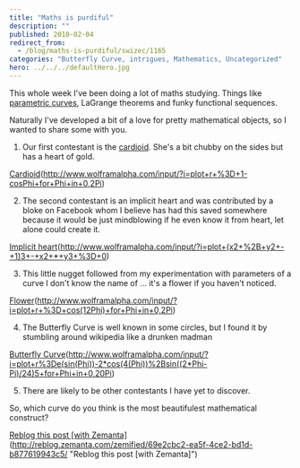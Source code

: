 ```yaml
---
title: "Maths is purdiful"
description: ""
published: 2010-02-04
redirect_from:
  - /blog/maths-is-purdiful/swizec/1165
categories: "Butterfly Curve, intrigues, Mathematics, Uncategorized"
hero: ../../../defaultHero.jpg
---
```


This whole week I've been doing a lot of maths studying. Things like [parametric curves](http://en.wikipedia.org/wiki/Parametric_equation), LaGrange theorems and funky functional sequences.

Naturally I've developed a bit of a love for pretty mathematical objects, so I wanted to share some with you.

1.  Our first contestant is the [cardioid](http://en.wikipedia.org/wiki/Cardioid). She's a bit chubby on the sides but has a heart of gold.

[Cardioid](https://swizec.com/wp-content/uploads/2010/02/Screen-shot-2010-02-04-at-6.09.19-PM.png)(http://www.wolframalpha.com/input/?i=plot+r+%3D+1-cosPhi+for+Phi+in+0,2Pi)

2.  The second contestant is an implicit heart and was contributed by a bloke on Facebook whom I believe has had this saved somewhere because it would be just mindblowing if he even know it from heart, let alone could create it.

[Implicit heart](https://swizec.com/wp-content/uploads/2010/02/Screen-shot-2010-02-04-at-6.11.36-PM.png)(<http://www.wolframalpha.com/input/?i=plot+(x2+%2B+y2+-+1)3+-+x2+*+y3+%3D+0>)

3.  This little nugget followed from my experimentation with parameters of a curve I don't know the name of ... it's a flower if you haven't noticed.

[Flower](https://swizec.com/wp-content/uploads/2010/02/Screen-shot-2010-02-04-at-6.13.41-PM.png)(<http://www.wolframalpha.com/input/?i=plot+r+%3D+cos(12Phi)+for+Phi+in+0,2Pi>)

4.  The Butterfly Curve is well known in some circles, but I found it by stumbling around wikipedia like a drunken madman

[Butterfly Curve](https://swizec.com/wp-content/uploads/2010/02/Screen-shot-2010-02-04-at-6.15.31-PM.png)(<http://www.wolframalpha.com/input/?i=plot+r%3De(sin(Phi))-2*cos(4(Phi))%2Bsin((2*Phi-Pi)/24)5+for+Phi+in+0,20Pi>)

5.  There are likely to be other contestants I have yet to discover.

So, which curve do you think is the most beautifulest mathematical construct?

[Reblog this post [with Zemanta]](https://img.zemanta.com/reblog_e.png?x-id=69e2cbc2-ea5f-4ce2-bd1d-b877619943c5)(http://reblog.zemanta.com/zemified/69e2cbc2-ea5f-4ce2-bd1d-b877619943c5/ "Reblog this post [with Zemanta]")